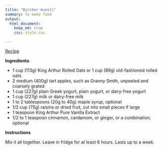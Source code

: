 ```yaml
---
title: "Bircher muesli"
summary: To make food
output:
  html_document:
    keep_md: true
    css: style.css

---
```


[Recipe](https://www.kingarthurbaking.com/recipes/bircher-muesli-creamy-overnight-oats-recipe)


**Ingredients**

- 1 cup (113g) King Arthur Rolled Oats or 1 cup (89g) old-fashioned rolled oats
- 2 medium (400g) tart apples, such as Granny Smith, unpeeled and coarsely grated
- 1 cup (227g) plain Greek yogurt, plain yogurt, or dairy-free yogurt
- 1 cup (227g) milk or dairy-free milk
- 1 to 2 tablespoons (20g to 40g) maple syrup, optional
- 1/2 cup (75g) raisins or dried fruit, cut into small pieces if large
- 1 teaspoon King Arthur Pure Vanilla Extract
- 1/2 to 1 teaspoon cinnamon, cardamom, or ginger, or a combination; optional




**Instructions**
 
Mix it all together. Leave in fridge for at least 6 hours. Lasts up to a week.